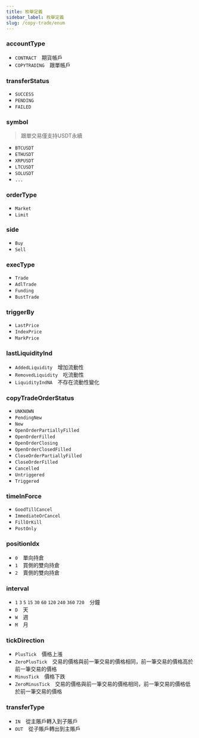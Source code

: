```yaml
---
title: 枚舉定義
sidebar_label: 枚舉定義
slug: /copy-trade/enum
---
```


### accountType
* `CONTRACT`&emsp;期貨帳戶
* `COPYTRADING`&emsp;跟單帳戶

### transferStatus
* `SUCCESS`
* `PENDING`
* `FAILED`

### symbol

> 跟單交易僅支持USDT永續

* `BTCUSDT`
* `ETHUSDT`
* `XRPUSDT`
* `LTCUSDT`
* `SOLUSDT`
* `...`

### orderType
* `Market`
* `Limit`

### side
* `Buy`
* `Sell`

### execType
* `Trade`
* `AdlTrade`
* `Funding`
* `BustTrade`

### triggerBy
* `LastPrice`
* `IndexPrice`
* `MarkPrice`

### lastLiquidityInd
* `AddedLiquidity`&emsp;增加流動性
* `RemovedLiquidity`&emsp;吃流動性
* `LiquidityIndNA`&emsp;不存在流動性變化

### copyTradeOrderStatus
* `UNKNOWN`
* `PendingNew`
* `New`
* `OpenOrderPartiallyFilled`
* `OpenOrderFilled`
* `OpenOrderClosing`
* `OpenOrderClosedFilled`
* `CloseOrderPartiallyFilled`
* `CloseOrderFilled`
* `Cancelled`
* `Untriggered`
* `Triggered`

### timeInForce
* `GoodTillCancel`
* `ImmediateOrCancel`
* `FillOrKill`
* `PostOnly`

### positionIdx
* `0`&emsp;單向持倉
* `1`&emsp;買側的雙向持倉
* `2`&emsp;賣側的雙向持倉

### interval
* `1` `3` `5` `15` `30` `60` `120` `240` `360` `720`&emsp;分鐘
* `D`&emsp;天
* `W`&emsp;週
* `M`&emsp;月

### tickDirection
* `PlusTick`&emsp;價格上漲
* `ZeroPlusTick`&emsp;交易的價格與前一筆交易的價格相同，前一筆交易的價格高於前一筆交易的價格
* `MinusTick`&emsp;價格下跌
* `ZeroMinusTick`&emsp;交易的價格與前一筆交易的價格相同，前一筆交易的價格低於前一筆交易的價格

### transferType
* `IN`&emsp;從主賬戶轉入到子賬戶
* `OUT`&emsp;從子賬戶轉出到主賬戶